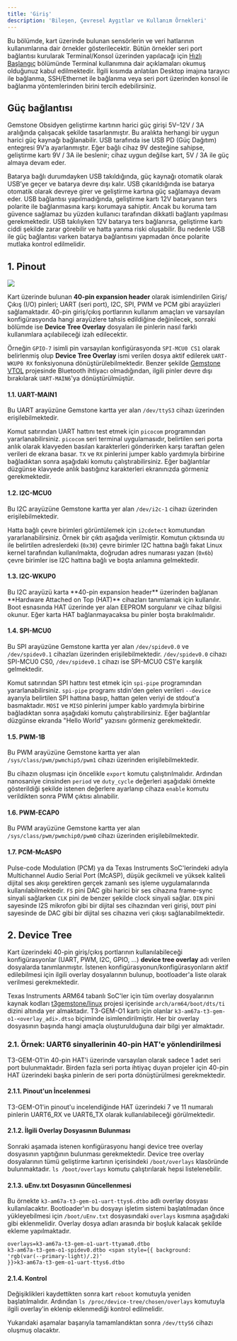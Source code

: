 ```yaml
---
title: 'Giriş'
description: 'Bileşen, Çevresel Aygıtlar ve Kullanım Örnekleri'
---
```



Bu bölümde, kart üzerinde bulunan sensörlerin ve veri hatlarının kullanımlarına dair örnekler gösterilecektir.
Bütün örnekler seri port bağlantısı kurularak Terminal/Konsol üzerinden yapılacağı için
[Hızlı Başlangıç](../../../quickstart) bölümünde Terminal kullanımına dair açıklamaları okumuş olduğunuz
kabul edilmektedir. İlgili kısımda anlatılan Desktop imajına tarayıcı ile bağlanma, SSH/Ethernet ile bağlanma
veya seri port üzerinden konsol ile bağlanma yöntemlerinden birini tercih edebilirsiniz.

## Güç bağlantısı

Gemstone Obsidyen geliştirme kartının harici güç girişi 5V–12V / 3A aralığında çalışacak şekilde tasarlanmıştır. Bu aralıkta herhangi bir uygun harici güç kaynağı bağlanabilir. USB tarafında ise USB PD (Güç Dağıtım) entegresi 9V’a ayarlanmıştır. Eğer bağlı cihaz 9V desteğine sahipse, geliştirme kartı 9V / 3A ile beslenir; cihaz uygun değilse kart, 5V / 3A ile güç almaya devam eder.

<Tip>
Batarya bağlı durumdayken USB takıldığında, güç kaynağı otomatik olarak USB’ye geçer ve batarya devre dışı kalır. USB çıkarıldığında ise batarya otomatik olarak devreye girer ve geliştirme kartına güç sağlamaya devam eder.
</Tip>

<Danger>
USB bağlantısı yapılmadığında, geliştirme kartı 12V bataryanın ters polarite ile bağlanmasına karşı korumaya sahiptir. Ancak bu koruma tam güvence sağlamaz bu yüzden kullanıcı tarafından dikkatli bağlantı yapılması gerekmektedir.
</Danger>

<Danger>
USB takılıyken 12V batarya ters bağlanırsa, geliştirme kartı ciddi şekilde zarar görebilir ve hatta yanma riski oluşabilir. Bu nedenle USB ile güç bağlantısı varken batarya bağlantısını yapmadan önce polarite mutlaka kontrol edilmelidir.
</Danger>

## 1. Pinout

<Frame caption="Todo: Kartın GPIO pinlerini belirten görsel">
  <img className="rounded-lg" noZoom src="/images/under-construction.png" />
</Frame>

Kart üzerinde bulunan **40-pin expansion header** olarak isimlendirilen Giriş/Çıkış (I/O) pinleri; UART (seri port), I2C,
SPI, PWM ve PCM gibi arayüzleri sağlamaktadır. 40-pin giriş/çıkış portlarının kullanım amaçları ve varsayılan
konfigürasyonda hangi arayüzlere tahsis edildiğine değinilecek, sonraki bölümde ise **Device Tree Overlay**
dosyaları ile pinlerin nasıl farklı kullanımlara açılabileceği izah edilecektir.

Örneğin `GPIO-7` isimli pin varsayılan konfigürasyonda `SPI-MCU0 CS1` olarak belirlenmiş
olup **Device Tree Overlay** ismi verilen dosya aktif edilerek `UART-WKUP0 RX` fonksiyonuna dönüştürülebilmektedir.
Benzer şekilde [Gemstone VTOL](../../../projects/vtol) projesinde Bluetooth ihtiyacı olmadığından, ilgili pinler devre
dışı bırakılarak `UART-MAIN6`'ya dönüştürülmüştür.

<SnippetPinout func="FONKSİYON" />

#### 1.1. UART-MAIN1

Bu UART arayüzüne Gemstone kartta yer alan `/dev/ttyS3` cihazı üzerinden erişilebilmektedir.

Komut satırından UART hattını test etmek için `picocom` programından yararlanabilirsiniz.
`picocom` seri terminal uygulamasıdır, belirtilen seri porta anlık olarak klavyeden basılan karakterleri
gönderirken karşı taraftan gelen verileri de ekrana basar. `TX` ve `RX` pinlerini jumper kablo yardımıyla
birbirine bağladıktan sonra aşağıdaki komutu çalıştırabilirsiniz. Eğer bağlantılar düzgünse klavyede anlık
bastığınız karakterleri ekranınızda görmeniz gerekmektedir.

<SnippetPicocomUart />

#### 1.2. I2C-MCU0

Bu I2C arayüzüne Gemstone kartta yer alan `/dev/i2c-1` cihazı üzerinden erişilebilmektedir.

Hatta bağlı çevre birimleri görüntülemek için `i2cdetect` komutundan yararlanabilirsiniz.
Örnek bir çıktı aşağıda verilmiştir. Komutun çıktısında `UU` ile belirtilen adreslerdeki (`0x30`) çevre birimler
I2C hattına bağlı fakat Linux kernel tarafından kullanılmakta, doğrudan adres numarası yazan (`0x6b`) çevre birimler
ise I2C hattına bağlı ve boşta anlamına gelmektedir.

<SnippetI2cDetect />

#### 1.3. I2C-WKUP0

<Warning>
Bu I2C arayüzü karta **40-pin expansion header** üzerinden bağlanan **Hardware Attached on Top (HAT)** cihazları 
tanımlamak için kullanılır. Boot esnasında HAT üzerinde yer alan EEPROM sorgulanır ve cihaz bilgisi okunur.
Eğer karta HAT bağlanmayacaksa bu pinler boşta bırakılmalıdır.
</Warning>

#### 1.4. SPI-MCU0

Bu SPI arayüzüne Gemstone kartta yer alan `/dev/spidev0.0` ve `/dev/spidev0.1` cihazları üzerinden erişilebilmektedir.
`/dev/spidev0.0` cihazı SPI-MCU0 CS0, `/dev/spidev0.1` cihazı ise SPI-MCU0 CS1'e karşılık gelmektedir.

Komut satırından SPI hattını test etmek için `spi-pipe` programından yararlanabilirsiniz.
`spi-pipe` programı stdin'den gelen verileri `--device` ayarıyla belirtilen SPI hattına basıp, hattan gelen veriyi de
stdout'a basmaktadır. `MOSI` ve `MISO` pinlerini jumper kablo yardımıyla birbirine bağladıktan sonra
aşağıdaki komutu çalıştırabilirsiniz. Eğer bağlantılar düzgünse ekranda "Hello World" yazısını görmeniz gerekmektedir.

<SnippetSPIHelloWorld />

#### 1.5. PWM-1B

Bu PWM arayüzüne Gemstone kartta yer alan `/sys/class/pwm/pwmchip5/pwm1` cihazı üzerinden erişilebilmektedir.

Bu cihazın oluşması için öncelikle `export` komutu çalıştırılmalıdır.
Ardından nanosaniye cinsinden `period` ve `duty_cycle` değerleri aşağıdaki örnekte gösterildiği şekilde istenen
değerlere ayarlanıp cihaza `enable` komutu verildikten sonra PWM çıktısı alınabilir.

<SnippetPWM1B />

#### 1.6. PWM-ECAP0

Bu PWM arayüzüne Gemstone kartta yer alan `/sys/class/pwm/pwmchip0/pwm0` cihazı üzerinden erişilebilmektedir.

<SnippetPWMEcap0 />

#### 1.7. PCM-McASP0

Pulse-code Modulation (PCM) ya da Texas Instruments SoC'lerindeki adıyla Multichannel Audio Serial Port (McASP), düşük
gecikmeli ve yüksek kaliteli dijital ses akışı gerektiren gerçek zamanlı ses işleme uygulamalarında kullanılabilmektedir.
`FS` pini DAC gibi harici bir ses cihazına frame-sync sinyali sağlarken `CLK` pini de benzer şekilde clock sinyali sağlar.
`DIN` pini sayesinde I2S mikrofon gibi bir dijital ses cihazından veri girişi, `DOUT`
pini sayesinde de DAC gibi bir dijital ses cihazına veri çıkışı sağlanabilmektedir.

## 2. Device Tree

Kart üzerindeki 40-pin giriş/çıkış portlarının kullanılabileceği konfigürasyonlar (UART, PWM, I2C, GPIO, ...)
**device tree overlay** adı verilen dosyalarda tanımlanmıştır. İstenen konfigürasyonun/konfigürasyonların aktif
edilebilmesi için ilgili overlay dosyalarının bulunup, bootloader'a liste olarak verilmesi gerekmektedir.

Texas Instruments ARM64 tabanlı SoC'ler için tüm overlay dosyalarının kaynak kodları
[t3gemstone/linux](https://github.com/t3gemstone/linux) projesi içerisinde `arch/arm64/boot/dts/ti`
dizini altında yer almaktadır. T3-GEM-O1 kartı için olanlar `k3-am67a-t3-gem-o1-<overlay_adi>.dtso` biçiminde
isimlendirilmiştir. Her bir overlay dosyasının başında hangi amaçla oluşturulduğuna dair bilgi yer almaktadır.

### 2.1. Örnek: UART6 sinyallerinin 40-pin HAT'e yönlendirilmesi

T3-GEM-O1'in 40-pin HAT'i üzerinde varsayılan olarak sadece 1 adet seri port bulunmaktadır. Birden fazla seri
porta ihtiyaç duyan projeler için 40-pin HAT üzerindeki başka pinlerin de seri porta dönüştürülmesi gerekmektedir.

#### 2.1.1. Pinout'un İncelenmesi

T3-GEM-O1'in pinout'u incelendiğinde HAT üzerindeki 7 ve 11 numaralı pinlerin UART6_RX ve UART6_TX olarak
kullanılabileceği görülmektedir.

#### 2.1.2. İlgili Overlay Dosyasının Bulunması

Sonraki aşamada istenen konfigürasyonu hangi device tree overlay dosyasının yaptığının
bulunması gerekmektedir.
Device tree overlay dosyalarının tümü geliştirme kartının içerisindeki `/boot/overlays` klasöründe bulunmaktadır.
`ls /boot/overlays` komutu çalıştırılarak hepsi listelenebilir.

<SnippetDeviceTreeOverlays />

#### 2.1.3. uEnv.txt Dosyasının Güncellenmesi

Bu örnekte `k3-am67a-t3-gem-o1-uart-ttys6.dtbo` adlı overlay dosyası kullanılacaktır. Bootloader'ın bu dosyayı
işletim sistemi başlatılmadan önce yükleyebilmesi için `/boot/uEnv.txt` dosyasındaki `overlays` kısmına
aşağıdaki gibi eklenmelidir. Overlay dosya adları arasında bir boşluk kalacak şekilde ekleme yapılmaktadır.

<code>overlays=k3-am67a-t3-gem-o1-uart-ttyama0.dtbo k3-am67a-t3-gem-o1-spidev0.dtbo <span style={{ background: 'rgb(var(--primary-light)/.2)' }}>k3-am67a-t3-gem-o1-uart-ttys6.dtbo</span></code>

#### 2.1.4. Kontrol

Değişiklikleri kaydettikten sonra kart `reboot` komutuyla yeniden başlatılmalıdır.
Ardından `ls /proc/device-tree/chosen/overlays` komutuyla ilgili overlay'in eklenip
eklenmediği kontrol edilmelidir.

<SnippetCheckDTBS />

Yukarıdaki aşamalar başarıyla tamamlandıktan sonra `/dev/ttyS6` cihazı oluşmuş olacaktır.
